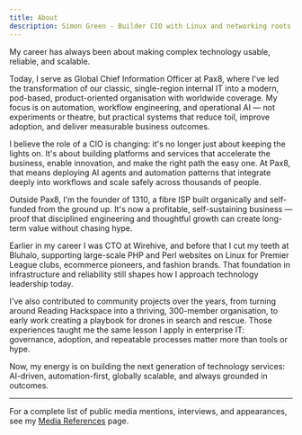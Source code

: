 ```yaml
---
title: About
description: Simon Green - Builder CIO with Linux and networking roots
---
```


My career has always been about making complex technology usable, reliable, and scalable.

Today, I serve as Global Chief Information Officer at Pax8, where I've led the transformation of our classic, single-region internal IT into a modern, pod-based, product-oriented organisation with worldwide coverage. My focus is on automation, workflow engineering, and operational AI — not experiments or theatre, but practical systems that reduce toil, improve adoption, and deliver measurable business outcomes.

I believe the role of a CIO is changing: it's no longer just about keeping the lights on. It's about building platforms and services that accelerate the business, enable innovation, and make the right path the easy one. At Pax8, that means deploying AI agents and automation patterns that integrate deeply into workflows and scale safely across thousands of people.

Outside Pax8, I'm the founder of 1310, a fibre ISP built organically and self-funded from the ground up. It's now a profitable, self-sustaining business — proof that disciplined engineering and thoughtful growth can create long-term value without chasing hype.

Earlier in my career I was CTO at Wirehive, and before that I cut my teeth at Bluhalo, supporting large-scale PHP and Perl websites on Linux for Premier League clubs, ecommerce pioneers, and fashion brands. That foundation in infrastructure and reliability still shapes how I approach technology leadership today.

I've also contributed to community projects over the years, from turning around Reading Hackspace into a thriving, 300-member organisation, to early work creating a playbook for drones in search and rescue. Those experiences taught me the same lesson I apply in enterprise IT: governance, adoption, and repeatable processes matter more than tools or hype.

Now, my energy is on building the next generation of technology services: AI-driven, automation-first, globally scalable, and always grounded in outcomes.

---

For a complete list of public media mentions, interviews, and appearances, see my [Media References](/media) page.
